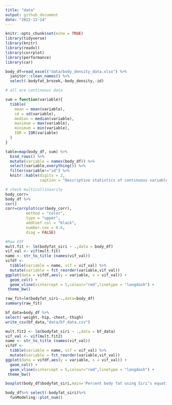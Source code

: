 ```yaml
---
title: "data"
output: github_document
date: "2022-12-14"
---
```


```r
knitr::opts_chunk$set(echo = TRUE)
library(tidyverse)
library(knitr)
library(readxl)
library(corrplot)
library(performance)
library(car)
```


```r
body_df=read_excel("data/body_density_data.xlsx") %>%
  janitor::clean_names() %>%
  select(-bodyfat_brozek,-body_density,-id)
```

```r
# all are continuous data

sum = function(variable){
  tibble(
    mean = mean(variable),
    sd = sd(variable),
    median = median(variable),
    maximum = max(variable),
    minimum = min(variable),
    IQR = IQR(variable)
  )
}

table=map(body_df, sum) %>% 
  bind_rows() %>% 
  mutate(variable = names(body_df)) %>% 
  select(variable,everything()) %>% 
  filter(variable!="id") %>%
  knitr::kable(digits = 2, 
               caption = "Descriptive statistics of continuous variables") 


```

```r
# check multicollinearity
body_corr=
body_df %>% 
cor() 
corr=corrplot(cor(body_corr), 
         method = "color", 
         type = "upper",
         addCoef.col = "black", 
         number.cex = 0.6,
         diag = FALSE) 


```

```r

#Raw VIF
mult.fit <- lm(bodyfat_siri ~ .,data = body_df)
vif_val <- vif(mult.fit)
name <- str_to_title (names(vif_val))
vifdf <- 
  tibble(variable = name, vif = vif_val) %>%
  mutate(variable = fct_reorder(variable,vif_val))
ggplot(data = vifdf,aes(y = variable, x = vif_val)) +
  geom_col() +
  geom_vline(xintercept = 5,colour="red",linetype = "longdash") +
 theme_bw()
```


```r
raw_fit=lm(bodyfat_siri~.,data=body_df)
summary(raw_fit)
```

```r
bf_data=body_df %>%
select(-weight,-hip,-chest,-thigh) 
write_csv(bf_data,"data/bf_data.csv")

mult.fit2 <- lm(bodyfat_siri ~ .,data = bf_data)
vif_val <- vif(mult.fit2)
name <- str_to_title (names(vif_val))
vifdf <- 
  tibble(variable = name, vif = vif_val) %>%
  mutate(variable = fct_reorder(variable,vif_val))
ggplot(data = vifdf,aes(y = variable, x = vif_val)) +
  geom_col() +
  geom_vline(xintercept = 5,colour="red",linetype = "longdash") +
 theme_bw()


```

```r
boxplot(body_df$bodyfat_siri,main='Percent body fat using Siri’s equation')

```

```r
body_df%>% select(-bodyfat_siri)%>%
  funModeling::plot_num()

```